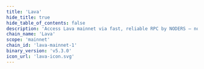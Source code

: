 ```yaml
---
title: 'Lava'
hide_title: true
hide_table_of_contents: false
description: 'Access Lava mainnet via fast, reliable RPC by NODERS — no limits, Omnichain-ready, and built for scalable Web3'
chain_name: 'Lava'
scope: 'mainnet'
chain_id: 'lava-mainnet-1'
binary_version: 'v5.3.0'
icon_url: 'lava-icon.svg'
---
```



<ChainLayout>
  <ChainHero
    name="Lava"
    iconUrl="img/lava-icon.svg"
    bgColor="#D7001F"
    scope="mainnet"
    chainId="lava-mainnet-1"
    nodeVersion="v5.3.0"
    token="LAVA"
    stakeUrl="https://wallet.keplr.app/?modal=staking&chain=lava-mainnet-1&validator_address=lava@valoper1cfup2qa0dcmx9y0tm73rp3yend3chhzkaakd85&step_id=3&action_id=stake"
    restakeUrl="https://restake.app/lava/lava@valoper1cfup2qa0dcmx9y0tm73rp3yend3chhzkaakd85"
    websiteUrl="https://www.lavanet.xyz/"
    githubUrl="https://github.com/lavanet"
    xUrl="https://twitter.com/lavanetxyz"
    discordUrl="https://discord.gg/Tbk5NxTCdA"
  />

  <ProductLinks
    appUrl=""
    appImageUrl="img/products/"
    explorerUrl=""
    explorerImageUrl="img/products/lava-exp.png"
    faucetUrl=""
  />

  <ToolsGrid
    chainName="lava"
    scope="mainnet"
    showInstall={true}
    showUpgrade={true}
    showGenesis={true}
    showCli={true}
    showEndpoints={true}
    showStateSync={true}
    showSnapshot={true}
    showLivePeers={true}
    showSeed={true}
    showAddressBook={true}
    showExplorersList={false}
    showPublicEndpoints={false}
    showUsefulTools={false}
    showUpgradeWatcher={false}
  />

</ChainLayout>
